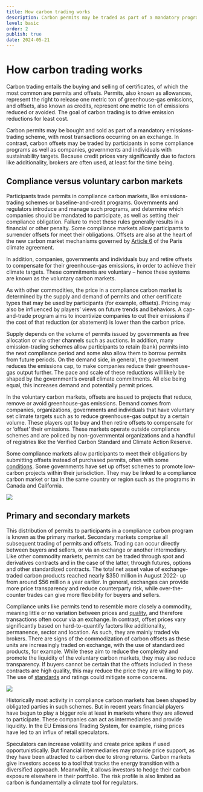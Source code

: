 ```yaml
---
title: How carbon trading works
description: Carbon permits may be traded as part of a mandatory program, with most transactions occurring on an exchange. Carbon offsets may also be traded by participants in some compliance programs as well as companies, governments and individuals with sustainability targets. Most trades are via broker.
level: basic
order: 2
publish: true
date: 2024-05-21
---
```


# How carbon trading works

Carbon trading entails the buying and selling of certificates, of which the most common are permits and offsets. Permits, also known as allowances, represent the right to release one metric ton of greenhouse-gas emissions, and offsets, also known as credits, represent one metric ton of emissions reduced or avoided. The goal of carbon trading is to drive emission reductions for least cost.

<KeyMessage>
  Carbon permits may be bought and sold as part of a mandatory emissions-trading
  scheme, with most transactions occurring on an exchange. In contrast, carbon
  offsets may be traded by participants in some compliance programs as well as
  companies, governments and individuals with sustainability targets. Because
  credit prices vary significantly due to factors like additionality, brokers
  are often used, at least for the time being.
</KeyMessage>

## Compliance versus voluntary carbon markets

Participants trade permits in compliance carbon markets, like emissions-trading schemes or baseline-and-credit programs. Governments and regulators introduce and manage such programs, and determine which companies should be mandated to participate, as well as setting their compliance obligation. Failure to meet these rules generally results in a financial or other penalty. Some compliance markets allow participants to surrender offsets for meet their obligations. Offsets are also at the heart of the new carbon market mechanisms governed by [Article 6](/factsheets/article-6/) of the Paris climate agreement.

In addition, companies, governments and individuals buy and retire offsets to compensate for their greenhouse-gas emissions, in order to achieve their climate targets. These commitments are voluntary – hence these systems are known as the voluntary carbon markets.

As with other commodities, the price in a compliance carbon market is determined by the supply and demand of permits and other certificate types that may be used by participants (for example, offsets). Pricing may also be influenced by players’ views on future trends and behaviors. A cap-and-trade program aims to incentivize companies to cut their emissions if the cost of that reduction (or abatement) is lower than the carbon price.

Supply depends on the volume of permits issued by governments as free allocation or via other channels such as auctions. In addition, many emission-trading schemes allow participants to retain (bank) permits into the next compliance period and some also allow them to borrow permits from future periods. On the demand side, in general, the government reduces the emissions cap, to make companies reduce their greenhouse-gas output further. The pace and scale of these reductions will likely be shaped by the government’s overall climate commitments. All else being equal, this increases demand and potentially permit prices.

In the voluntary carbon markets, offsets are issued to projects that reduce, remove or avoid greenhouse-gas emissions. Demand comes from companies, organizations, governments and individuals that have voluntary set climate targets such as to reduce greenhouse-gas output by a certain volume. These players opt to buy and then retire offsets to compensate for or ‘offset’ their emissions. These markets operate outside compliance schemes and are policed by non-governmental organizations and a handful of registries like the Verified Carbon Standard and Climate Action Reserve.

Some compliance markets allow participants to meet their obligations by submitting offsets instead of purchased permits, often with some [conditions](/factsheets/offsets-in-compliance-programs). Some governments have set up offset schemes to promote low-carbon projects within their jurisdiction. They may be linked to a compliance carbon market or tax in the same country or region such as the programs in Canada and California.

<Image src="how-it-works-1.png" ratio={0} />

## Primary and secondary markets

This distribution of permits to participants in a compliance carbon program is known as the primary market. Secondary markets comprise all subsequent trading of permits and offsets. Trading can occur directly between buyers and sellers, or via an exchange or another intermediary. Like other commodity markets, permits can be traded through spot and derivatives contracts and in the case of the latter, through futures, options and other standardized contracts. The total net asset value of exchange-traded carbon products reached nearly $350 million in August 2022- up from around $56 million a year earlier. In general, exchanges can provide more price transparency and reduce counterparty risk, while over-the-counter trades can give more flexibility for buyers and sellers.

Compliance units like permits tend to resemble more closely a commodity, meaning little or no variation between prices and [quality](/factsheets/offset-quality), and therefore transactions often occur via an exchange. In contrast, offset prices vary significantly based on hard-to-quantify factors like additionality, permanence, sector and location. As such, they are mainly traded via brokers. There are signs of the commodization of carbon offsets as these units are increasingly traded on exchange, with the use of standardized products, for example. While these aim to reduce the complexity and promote the liquidity of the voluntary carbon markets, they may also reduce transparency. If buyers cannot be certain that the offsets included in these contracts are high quality, this may reduce the price they are willing to pay. The use of [standards](/factsheets/voluntary-offset-standards) and ratings could mitigate some concerns.

<Image src="how-it-works-2.png" ratio={0} />

Historically most activity in compliance carbon markets has been shaped by obligated parties in such schemes. But in recent years financial players have begun to play a bigger role at least in markets where they are allowed to participate. These companies can act as intermediaries and provide liquidity. In the EU Emissions Trading System, for example, rising prices have led to an influx of retail speculators.

Speculators can increase volatility and create price spikes if used opportunistically. But financial intermediaries may provide price support, as they have been attracted to carbon due to strong returns. Carbon markets give investors access to a tool that tracks the energy transition with a diversified approach. Meanwhile, it allows investors to hedge their carbon exposure elsewhere in their portfolio. The risk profile is also limited as carbon is fundamentally a climate tool for regulators.
